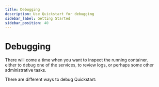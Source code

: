 ```yaml
---
title: Debugging
description: Use Quickstart for debugging
sidebar_label: Getting Started
sidebar_position: 40
---
```



# Debugging

There will come a time when you want to inspect the running container, either to debug one of the services, to review logs, or perhaps some other administrative tasks. 

There are different ways to debug Quickstart:

<DocCardList />